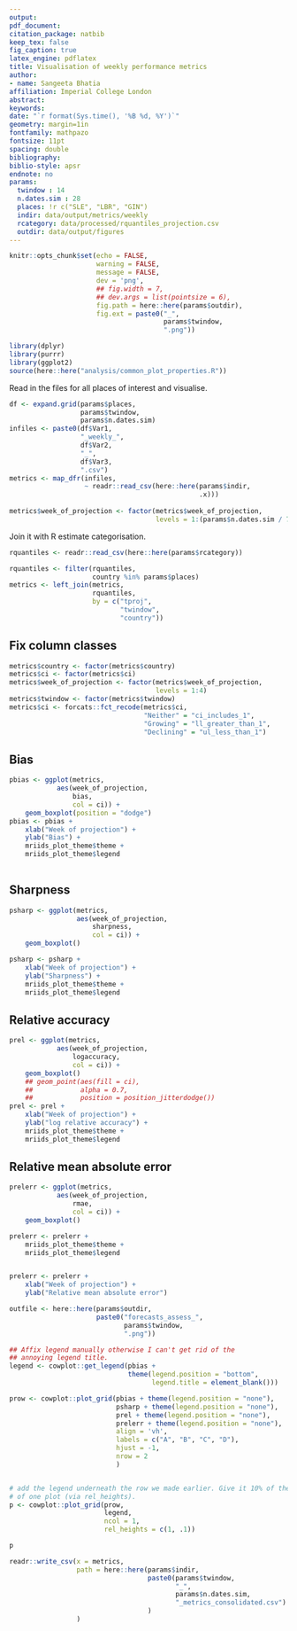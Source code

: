 ```yaml
---
output: 
pdf_document:
citation_package: natbib
keep_tex: false
fig_caption: true
latex_engine: pdflatex
title: Visualisation of weekly performance metrics
author:
- name: Sangeeta Bhatia
affiliation: Imperial College London
abstract: 
keywords: 
date: "`r format(Sys.time(), '%B %d, %Y')`"
geometry: margin=1in
fontfamily: mathpazo
fontsize: 11pt
spacing: double
bibliography: 
biblio-style: apsr
endnote: no
params:
  twindow : 14
  n.dates.sim : 28
  places: !r c("SLE", "LBR", "GIN")
  indir: data/output/metrics/weekly
  rcategory: data/processed/rquantiles_projection.csv
  outdir: data/output/figures
---
```


```r
knitr::opts_chunk$set(echo = FALSE,
                      warning = FALSE,
                      message = FALSE,
                      dev = 'png',
                      ## fig.width = 7,
                      ## dev.args = list(pointsize = 6),
                      fig.path = here::here(params$outdir),
                      fig.ext = paste0("_",
                                       params$twindow,
                                       ".png"))

```
```r
library(dplyr)
library(purrr)
library(ggplot2)
source(here::here("analysis/common_plot_properties.R"))
```

Read in the files for all places of interest and visualise.

```r
df <- expand.grid(params$places,
                  params$twindow,
                  params$n.dates.sim)
infiles <- paste0(df$Var1,
                  "_weekly_",
                  df$Var2,
                  "_",
                  df$Var3,
                  ".csv")
metrics <- map_dfr(infiles,
                   ~ readr::read_csv(here::here(params$indir,
                                                .x)))
                    
metrics$week_of_projection <- factor(metrics$week_of_projection,
                                     levels = 1:(params$n.dates.sim / 7))

```

Join it with R estimate categorisation.

```r
rquantiles <- readr::read_csv(here::here(params$rcategory))

rquantiles <- filter(rquantiles,
                     country %in% params$places)
metrics <- left_join(metrics,
                     rquantiles,
                     by = c("tproj",
                            "twindow",
                            "country"))
```
## Fix column classes
```r
metrics$country <- factor(metrics$country)
metrics$ci <- factor(metrics$ci)
metrics$week_of_projection <- factor(metrics$week_of_projection,
                                     levels = 1:4)
metrics$twindow <- factor(metrics$twindow)
metrics$ci <- forcats::fct_recode(metrics$ci,
                                  "Neither" = "ci_includes_1",
                                  "Growing" = "ll_greater_than_1",
                                  "Declining" = "ul_less_than_1")

```
## Bias

```r
pbias <- ggplot(metrics,
            aes(week_of_projection,
                bias,
                col = ci)) +
    geom_boxplot(position = "dodge")
pbias <- pbias +
    xlab("Week of projection") +
    ylab("Bias") +
    mriids_plot_theme$theme +
    mriids_plot_theme$legend
    

```

## Sharpness


```r
psharp <- ggplot(metrics,
                 aes(week_of_projection,
                     sharpness,
                     col = ci)) +
    geom_boxplot()

psharp <- psharp +
    xlab("Week of projection") +
    ylab("Sharpness") +
    mriids_plot_theme$theme +
    mriids_plot_theme$legend

```

## Relative accuracy


```r
prel <- ggplot(metrics,
            aes(week_of_projection,
                logaccuracy,
                col = ci)) +
    geom_boxplot() 
    ## geom_point(aes(fill = ci),
    ##            alpha = 0.7,
    ##            position = position_jitterdodge())
prel <- prel +
    xlab("Week of projection") +
    ylab("log relative accuracy") +
    mriids_plot_theme$theme +
    mriids_plot_theme$legend

```


## Relative mean absolute error


```r
prelerr <- ggplot(metrics,
            aes(week_of_projection,
                rmae,
                col = ci)) +
    geom_boxplot()

prelerr <- prelerr +
    mriids_plot_theme$theme +
    mriids_plot_theme$legend  


prelerr <- prelerr +
    xlab("Week of projection") +
    ylab("Relative mean absolute error")

```


```r
outfile <- here::here(params$outdir,
                      paste0("forecasts_assess_",
                             params$twindow,
                             ".png"))

## Affix legend manually otherwise I can't get rid of the
## annoying legend title.
legend <- cowplot::get_legend(pbias +
                              theme(legend.position = "bottom",
                                    legend.title = element_blank()))

prow <- cowplot::plot_grid(pbias + theme(legend.position = "none"),
                           psharp + theme(legend.position = "none"),
                           prel + theme(legend.position = "none"),
                           prelerr + theme(legend.position = "none"),
                           align = 'vh',
                           labels = c("A", "B", "C", "D"),
                           hjust = -1,
                           nrow = 2
                           )


# add the legend underneath the row we made earlier. Give it 10% of the height
# of one plot (via rel_heights).
p <- cowplot::plot_grid(prow,
                        legend,
                        ncol = 1,
                        rel_heights = c(1, .1))

p    

```

```r
readr::write_csv(x = metrics,
                 path = here::here(params$indir,
                                   paste0(params$twindow,
                                          "_",
                                          params$n.dates.sim,
                                          "_metrics_consolidated.csv")
                                   )
                 )
                 
```
